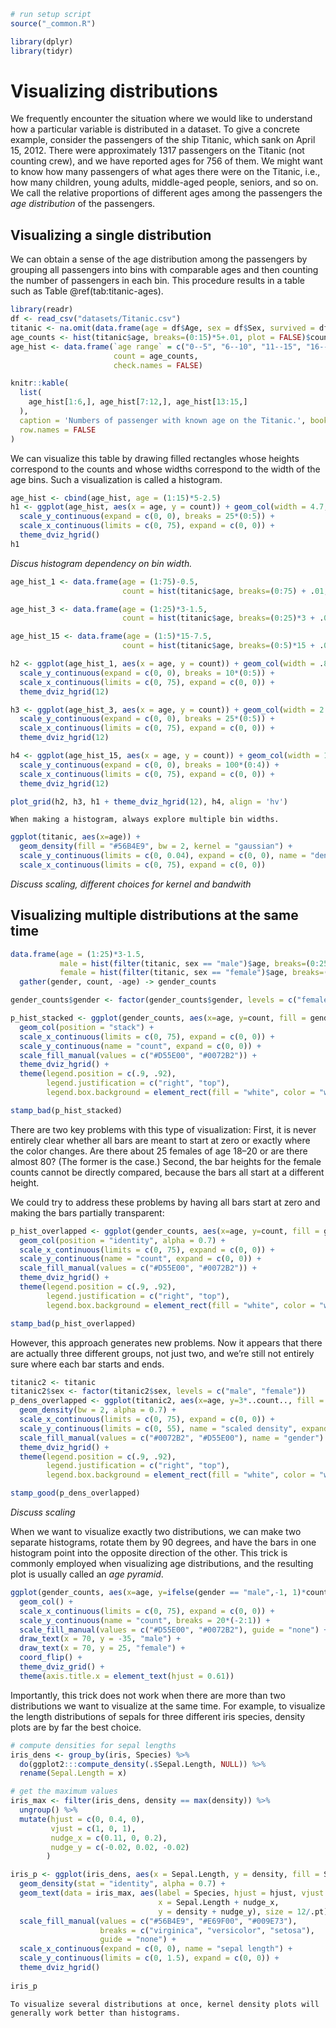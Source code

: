 ```r
# run setup script
source("_common.R")

library(dplyr)
library(tidyr)
```


# Visualizing distributions

We frequently encounter the situation where we would like to understand how a particular variable is distributed in a dataset. To give a concrete example, consider the passengers of the ship Titanic, which sank on April 15, 2012. There were approximately 1317 passengers on the Titanic (not counting crew), and we have reported ages for 756 of them. We might want to know how many passengers of what ages there were on the Titanic, i.e., how many children, young adults, middle-aged people, seniors, and so on. We call the relative proportions of different ages among the passengers the *age distribution* of the passengers.

## Visualizing a single distribution

We can obtain a sense of the age distribution among the passengers by grouping all passengers into bins with comparable ages and then counting the number of passengers in each bin. This procedure results in a table such as Table \@ref(tab:titanic-ages). 
```r
library(readr)
df <- read_csv("datasets/Titanic.csv")
titanic <- na.omit(data.frame(age = df$Age, sex = df$Sex, survived = df$Survived))
age_counts <- hist(titanic$age, breaks=(0:15)*5+.01, plot = FALSE)$counts
age_hist <- data.frame(`age range` = c("0--5", "6--10", "11--15", "16--20", "21--25", "26--30", "31--35", "36--40", "41--45", "46--50", "51--55", "56--60", "61--65", "66--70", "71--75"),
                       count = age_counts,
                       check.names = FALSE)

knitr::kable(
  list(
    age_hist[1:6,], age_hist[7:12,], age_hist[13:15,]
  ),
  caption = 'Numbers of passenger with known age on the Titanic.', booktabs = TRUE,
  row.names = FALSE
)

```

We can visualize this table by drawing filled rectangles whose heights correspond to the counts and whose widths correspond to the width of the age bins. Such a visualization is called a histogram.

```r
age_hist <- cbind(age_hist, age = (1:15)*5-2.5)
h1 <- ggplot(age_hist, aes(x = age, y = count)) + geom_col(width = 4.7, fill = "#56B4E9")  + 
  scale_y_continuous(expand = c(0, 0), breaks = 25*(0:5)) +
  scale_x_continuous(limits = c(0, 75), expand = c(0, 0)) +
  theme_dviz_hgrid()
h1
```

*Discus histogram dependency on bin width.* 

```r
age_hist_1 <- data.frame(age = (1:75)-0.5, 
                         count = hist(titanic$age, breaks=(0:75) + .01, plot = FALSE)$counts)

age_hist_3 <- data.frame(age = (1:25)*3-1.5, 
                         count = hist(titanic$age, breaks=(0:25)*3 + .01, plot = FALSE)$counts)

age_hist_15 <- data.frame(age = (1:5)*15-7.5, 
                         count = hist(titanic$age, breaks=(0:5)*15 + .01, plot = FALSE)$counts)

h2 <- ggplot(age_hist_1, aes(x = age, y = count)) + geom_col(width = .85, fill = "#56B4E9")  + 
  scale_y_continuous(expand = c(0, 0), breaks = 10*(0:5)) +
  scale_x_continuous(limits = c(0, 75), expand = c(0, 0)) +
  theme_dviz_hgrid(12)

h3 <- ggplot(age_hist_3, aes(x = age, y = count)) + geom_col(width = 2.75, fill = "#56B4E9")  + 
  scale_y_continuous(expand = c(0, 0), breaks = 25*(0:5)) +
  scale_x_continuous(limits = c(0, 75), expand = c(0, 0)) +
  theme_dviz_hgrid(12)

h4 <- ggplot(age_hist_15, aes(x = age, y = count)) + geom_col(width = 14.5, fill = "#56B4E9")  + 
  scale_y_continuous(expand = c(0, 0), breaks = 100*(0:4)) +
  scale_x_continuous(limits = c(0, 75), expand = c(0, 0)) +
  theme_dviz_hgrid(12)

plot_grid(h2, h3, h1 + theme_dviz_hgrid(12), h4, align = 'hv')

```

```block
When making a histogram, always explore multiple bin widths.
```


```r
ggplot(titanic, aes(x=age)) + 
  geom_density(fill = "#56B4E9", bw = 2, kernel = "gaussian") + 
  scale_y_continuous(limits = c(0, 0.04), expand = c(0, 0), name = "density") +
  scale_x_continuous(limits = c(0, 75), expand = c(0, 0))

```

*Discuss scaling, different choices for kernel and bandwith*

## Visualizing multiple distributions at the same time

```r
data.frame(age = (1:25)*3-1.5, 
           male = hist(filter(titanic, sex == "male")$age, breaks=(0:25)*3 + .01, plot = FALSE)$counts,
           female = hist(filter(titanic, sex == "female")$age, breaks=(0:25)*3 + .01, plot = FALSE)$counts) %>%
  gather(gender, count, -age) -> gender_counts

gender_counts$gender <- factor(gender_counts$gender, levels = c("female", "male"))

p_hist_stacked <- ggplot(gender_counts, aes(x=age, y=count, fill = gender)) + 
  geom_col(position = "stack") +
  scale_x_continuous(limits = c(0, 75), expand = c(0, 0)) +
  scale_y_continuous(name = "count", expand = c(0, 0)) +
  scale_fill_manual(values = c("#D55E00", "#0072B2")) +
  theme_dviz_hgrid() +
  theme(legend.position = c(.9, .92),
        legend.justification = c("right", "top"),
        legend.box.background = element_rect(fill = "white", color = "white"))

stamp_bad(p_hist_stacked)
```
There are two key problems with this type of visualization: First, it is never entirely clear whether all bars are meant to start at zero or exactly where the color changes. Are there about 25 females of age 18--20 or are there almost 80? (The former is the case.) Second, the bar heights for the female counts cannot be directly compared, because the bars all start at a different height.

We could try to address these problems by having all bars start at zero and making the bars partially transparent:
```r
p_hist_overlapped <- ggplot(gender_counts, aes(x=age, y=count, fill = gender)) + 
  geom_col(position = "identity", alpha = 0.7) +
  scale_x_continuous(limits = c(0, 75), expand = c(0, 0)) +
  scale_y_continuous(name = "count", expand = c(0, 0)) +
  scale_fill_manual(values = c("#D55E00", "#0072B2")) +
  theme_dviz_hgrid() +
  theme(legend.position = c(.9, .92),
        legend.justification = c("right", "top"),
        legend.box.background = element_rect(fill = "white", color = "white"))

stamp_bad(p_hist_overlapped)
```

However, this approach generates new problems. Now it appears that there are actually three different groups, not just two, and we're still not entirely sure where each bar starts and ends.


```r
titanic2 <- titanic
titanic2$sex <- factor(titanic2$sex, levels = c("male", "female"))
p_dens_overlapped <- ggplot(titanic2, aes(x=age, y=3*..count.., fill = sex)) + 
  geom_density(bw = 2, alpha = 0.7) +
  scale_x_continuous(limits = c(0, 75), expand = c(0, 0)) +
  scale_y_continuous(limits = c(0, 55), name = "scaled density", expand = c(0, 0)) +
  scale_fill_manual(values = c("#0072B2", "#D55E00"), name = "gender") +
  theme_dviz_hgrid() +
  theme(legend.position = c(.9, .92),
        legend.justification = c("right", "top"),
        legend.box.background = element_rect(fill = "white", color = "white"))

stamp_good(p_dens_overlapped)
```

*Discuss scaling*


When we want to visualize exactly two distributions, we can make two separate histograms, rotate them by 90 degrees, and have the bars in one histogram point into the opposite direction of the other. This trick is commonly employed when visualizing age distributions, and the resulting plot is usually called an *age pyramid*.

```r
ggplot(gender_counts, aes(x=age, y=ifelse(gender == "male",-1, 1)*count, fill = gender)) + 
  geom_col() +
  scale_x_continuous(limits = c(0, 75), expand = c(0, 0)) +
  scale_y_continuous(name = "count", breaks = 20*(-2:1)) +
  scale_fill_manual(values = c("#D55E00", "#0072B2"), guide = "none") +
  draw_text(x = 70, y = -35, "male") +
  draw_text(x = 70, y = 25, "female") +
  coord_flip() +
  theme_dviz_grid() +
  theme(axis.title.x = element_text(hjust = 0.61))


```

Importantly, this trick does not work when there are more than two distributions we want to visualize at the same time. For example, to visualize the length distributions of sepals for three different iris species, density plots are by far the best choice.

```r
# compute densities for sepal lengths
iris_dens <- group_by(iris, Species) %>%
  do(ggplot2:::compute_density(.$Sepal.Length, NULL)) %>%
  rename(Sepal.Length = x)

# get the maximum values
iris_max <- filter(iris_dens, density == max(density)) %>%
  ungroup() %>%
  mutate(hjust = c(0, 0.4, 0),
         vjust = c(1, 0, 1),
         nudge_x = c(0.11, 0, 0.2),
         nudge_y = c(-0.02, 0.02, -0.02) 
        )

iris_p <- ggplot(iris_dens, aes(x = Sepal.Length, y = density, fill = Species)) + 
  geom_density(stat = "identity", alpha = 0.7) +
  geom_text(data = iris_max, aes(label = Species, hjust = hjust, vjust = vjust,
                                 x = Sepal.Length + nudge_x, 
                                 y = density + nudge_y), size = 12/.pt) +
  scale_fill_manual(values = c("#56B4E9", "#E69F00", "#009E73"),
                    breaks = c("virginica", "versicolor", "setosa"),
                    guide = "none") +
  scale_x_continuous(expand = c(0, 0), name = "sepal length") +
  scale_y_continuous(limits = c(0, 1.5), expand = c(0, 0)) +
  theme_dviz_hgrid()
  
iris_p
```

```block
To visualize several distributions at once, kernel density plots will generally work better than histograms.
```

